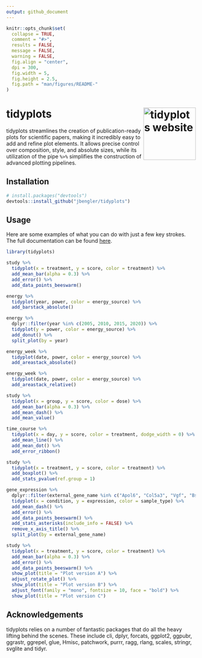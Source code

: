 ```yaml
---
output: github_document
---
```


<!-- README.md is generated from README.Rmd. Please edit that file -->

```r
knitr::opts_chunk$set(
  collapse = TRUE,
  comment = "#>",
  results = FALSE,
  message = FALSE,
  warning = FALSE,
  fig.align = "center",
  dpi = 300,
  fig.width = 5,
  fig.height = 2.5,
  fig.path = "man/figures/README-"
)
```

# tidyplots <a href="https://jbengler.github.io/tidyplots/"><img src="man/figures/logo.svg" align="right" height="139" alt="tidyplots website" /></a>

<!-- badges: start -->
<!-- badges: end -->

tidyplots streamlines the creation of publication-ready plots for scientific papers, making it incredibly easy to add and refine plot elements. It allows precise control over composition, style, and absolute sizes, while its utilization of the pipe `%>%` simplifies the construction of advanced plotting pipelines.

## Installation

``` r
# install.packages("devtools")
devtools::install_github("jbengler/tidyplots")
```

## Usage

Here are some examples of what you can do with just a few key strokes. The full documentation can be found [here](https://jbengler.github.io/tidyplots/).

```r
library(tidyplots)

study %>% 
  tidyplot(x = treatment, y = score, color = treatment) %>% 
  add_mean_bar(alpha = 0.3) %>% 
  add_error() %>% 
  add_data_points_beeswarm()

```

```r
energy %>% 
  tidyplot(year, power, color = energy_source) %>% 
  add_barstack_absolute()

```

```r
energy %>% 
  dplyr::filter(year %in% c(2005, 2010, 2015, 2020)) %>% 
  tidyplot(y = power, color = energy_source) %>% 
  add_donut() %>% 
  split_plot(by = year)

```

```r
energy_week %>% 
  tidyplot(date, power, color = energy_source) %>% 
  add_areastack_absolute()

```

```r
energy_week %>% 
  tidyplot(date, power, color = energy_source) %>% 
  add_areastack_relative()

```

```r
study %>% 
  tidyplot(x = group, y = score, color = dose) %>% 
  add_mean_bar(alpha = 0.3) %>% 
  add_mean_dash() %>% 
  add_mean_value()

```

```r
time_course %>%
  tidyplot(x = day, y = score, color = treatment, dodge_width = 0) %>%
  add_mean_line() %>%
  add_mean_dot() %>%
  add_error_ribbon()

```

```r
study %>% 
  tidyplot(x = treatment, y = score, color = treatment) %>% 
  add_boxplot() %>% 
  add_stats_pvalue(ref.group = 1)

```

```r
gene_expression %>% 
  dplyr::filter(external_gene_name %in% c("Apol6", "Col5a3", "Vgf", "Bsn")) %>% 
  tidyplot(x = condition, y = expression, color = sample_type) %>% 
  add_mean_dash() %>% 
  add_error() %>% 
  add_data_points_beeswarm() %>% 
  add_stats_asterisks(include_info = FALSE) %>% 
  remove_x_axis_title() %>% 
  split_plot(by = external_gene_name)

```

```r
study %>% 
  tidyplot(x = treatment, y = score, color = treatment) %>% 
  add_mean_bar(alpha = 0.3) %>% 
  add_error() %>% 
  add_data_points_beeswarm() %>% 
  show_plot(title = "Plot version A") %>% 
  adjust_rotate_plot() %>% 
  show_plot(title = "Plot version B") %>% 
  adjust_font(family = "mono", fontsize = 10, face = "bold") %>% 
  show_plot(title = "Plot version C")

```

## Acknowledgements

tidyplots relies on a number of fantastic packages that do all the heavy lifting behind the scenes. These include 
    cli,
    dplyr,
    forcats,
    ggplot2,
    ggpubr,
    ggrastr,
    ggrepel,
    glue,
    Hmisc,
    patchwork,
    purrr,
    ragg,
    rlang,
    scales,
    stringr,
    svglite and
    tidyr.

